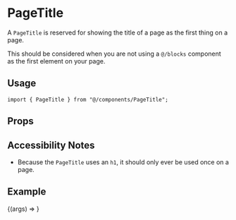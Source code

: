 
<Meta title="layout/PageTitle" component={PageTitle} />

# PageTitle

A `PageTitle` is reserved for showing the title of a page as the first thing on a page.

This should be considered when you are not using a `@/blocks` component as the first element on your page.

## Usage

```tsx
import { PageTitle } from "@/components/PageTitle";
```

## Props

<ArgsTable component={PageTitle} />

## Accessibility Notes

- Because the `PageTitle` uses an `h1`, it should only ever be used once on a page.

## Example

<Canvas>
  <Story
    name="Default"
    args={{
      title: "The robots are taking over",
      subtitle:
        "A robot must obey the orders given it by human beings except where such orders would conflict with the First Law",
    }}
  >
    {(args) => <PageTitle {...args} />}
  </Story>
</Canvas>
